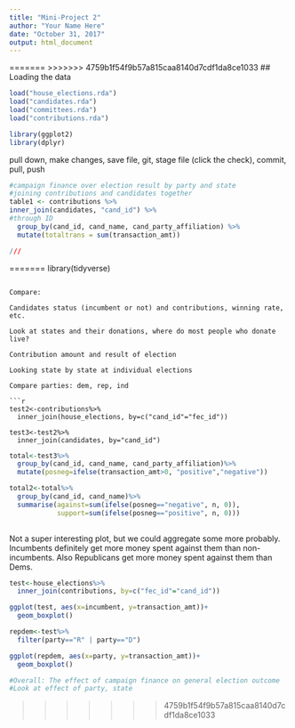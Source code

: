 ```yaml
---
title: "Mini-Project 2"
author: "Your Name Here"
date: "October 31, 2017"
output: html_document
---
```




=======
>>>>>>> 4759b1f54f9b57a815caa8140d7cdf1da8ce1033
## Loading the data

```r
load("house_elections.rda")
load("candidates.rda")
load("committees.rda")
load("contributions.rda")

library(ggplot2)
library(dplyr)
```
pull down, make changes, save file, git, stage file (click the check), commit, pull, push 
```r
#campaign finance over election result by party and state 
#joining contributions and candidates together
table1 <- contributions %>%
inner_join(candidates, "cand_id") %>%
#through ID
  group_by(cand_id, cand_name, cand_party_affiliation) %>%
  mutate(totaltrans = sum(transaction_amt))
```

```r
///
```


=======
library(tidyverse)
```

Compare:

Candidates status (incumbent or not) and contributions, winning rate, etc.

Look at states and their donations, where do most people who donate live?

Contribution amount and result of election

Looking state by state at individual elections

Compare parties: dem, rep, ind

```r
test2<-contributions%>%
  inner_join(house_elections, by=c("cand_id"="fec_id"))

test3<-test2%>%
  inner_join(candidates, by="cand_id")
```

```r
total<-test3%>%
  group_by(cand_id, cand_name, cand_party_affiliation)%>%
  mutate(posneg=ifelse(transaction_amt>0, "positive","negative"))
```

```r
total2<-total%>%
  group_by(cand_id, cand_name)%>%
  summarise(against=sum(ifelse(posneg=="negative", n, 0)),
            support=sum(ifelse(posneg=="positive", n, 0)))
            
```

Not a super interesting plot, but we could aggregate some more probably. Incumbents definitely get more money spent against them than non-incumbents. Also Republicans get more money spent against them than Dems.

```r
test<-house_elections%>%
  inner_join(contributions, by=c("fec_id"="cand_id"))

ggplot(test, aes(x=incumbent, y=transaction_amt))+
  geom_boxplot()

repdem<-test%>%
  filter(party=="R" | party=="D")

ggplot(repdem, aes(x=party, y=transaction_amt))+
  geom_boxplot()
```

```r

#Overall: The effect of campaign finance on general election outcome
#Look at effect of party, state 

```



>>>>>>> 4759b1f54f9b57a815caa8140d7cdf1da8ce1033


